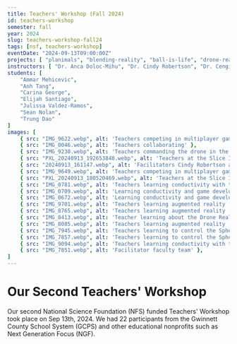 ```yaml
---
title: Teachers' Workshop (Fall 2024)
id: teachers-workshop
semester: fall
year: 2024
slug: teachers-workshop-fall24
tags: [nsf, teachers-workshop]
eventDate: "2024-09-13T09:00:00Z"
projects: [ "planimals", "blending-reality", "ball-is-life", "drone-reality", "alien-invaders", "space-mechanic", "slice-it" ]
instructors: [ "Dr. Anca Doloc-Mihu", "Dr. Cindy Robertson", "Dr. Cengiz Gunay", "Dr. Tirza Leader", "Dr. Xin Xu", "Dr. Wei Jin" ]
students: [
    "Ammar Mehicevic",
    "Anh Tang",
    "Carina George",
    "Elijah Santiago",
    "Julissa Valdez-Ramos",
    "Sean Nolan",
    "Trung Dao"
]
images: [ 
    { src: "IMG_9622.webp", alt: 'Teachers competing in multiplayer game Alien Invaders' },
    { src: "IMG_0046.webp", alt: 'Teachers collaborating' },
    { src: "IMG_9230.webp", alt: 'Teachers commanding the drone in the Drone Reality project' },
    { src: "PXL_20240913_192653848.webp", alt: 'Teachers at the Slice It workshop by student assistants Elijah Santiago and Sean Nolan' },
    { src: "20240913_161147.webp", alt: 'Facilitators Cindy Robertson and Cengiz Gunay conducting a brainstorming session for teachers to invent new projects' },
    { src: "IMG_9649.webp", alt: 'Teachers competing in multiplayer game Alien Invaders' },
    { src: "PXL_20240913_180520469.webp", alt: 'Teachers at the Slice It workshop by student assistants Elijah Santiago and Sean Nolan' },
    { src: "IMG_0781.webp", alt: 'Teachers learning conductivity with the Space Mechanic workshop by student assistant Anh Tang' },
    { src: "IMG_0709.webp", alt: 'Learning conductivity and game development in the Space Mechanic workshop' },
    { src: "IMG_0672.webp", alt: 'Learning conductivity and game development in the Space Mechanic workshop' },
    { src: "IMG_9701.webp", alt: 'Teachers learning augmented reality (AR) with the Blending Reality project' },
    { src: "IMG_8765.webp", alt: 'Teachers learning augmented reality (AR) with the Blending Reality project by student assistant Carina George' },
    { src: "IMG_8413.webp", alt: 'Teacher learning about the Drone Reality project from student assistant Sean Nolan' },
    { src: "IMG_8085.webp", alt: 'Teachers learning augmented reality (AR) with the Blending Reality project' },
    { src: "IMG_7945.webp", alt: 'Teachers learning to control the Sphero robot with the Ball is Life project' },
    { src: "IMG_7857.webp", alt: 'Teachers learning to control the Sphero robot with the Ball is Life project from student assistant Ammar Mehicevic' },
    { src: "IMG_9094.webp", alt: 'Teachers learning conductivity with the Space Mechanic workshop by student assistant Julissa Valdez-Ramos' },
    { src: "IMG_7851.webp", alt: 'Facilitator faculty team' },
]
---
```




# Our Second Teachers' Workshop

Our second National Science Foundation (NFS) funded Teachers' Workshop took place on 
Sep 13th, 2024. We had 22 participants from the Gwinnett County School System
 (GCPS) and other educational nonprofits such as Next Generation Focus (NGF).

<Photo src={group_1.src} alt="Group photo at the grizzly bear statue"/>  
